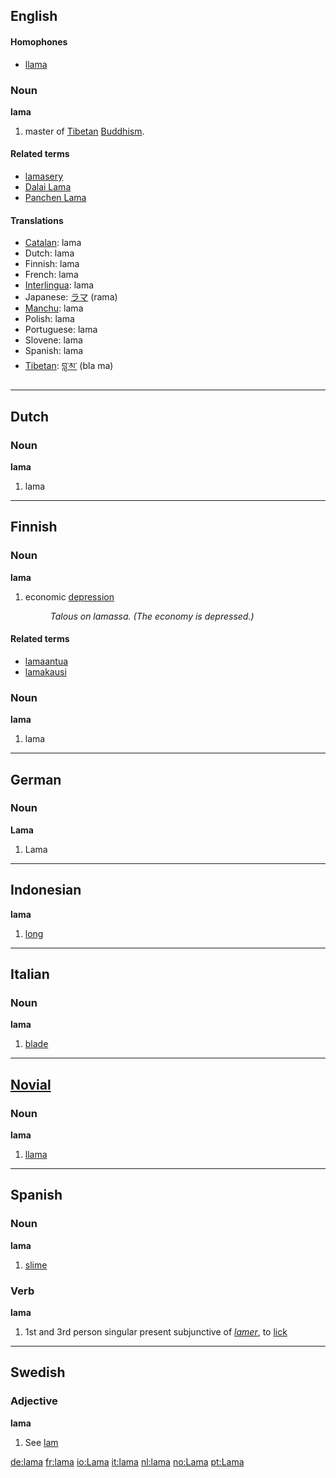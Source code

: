 {{see|Lama}}
==English==

====Homophones====
*[[llama]]

===Noun===
{{wikipedia}}
'''lama'''
# <!--A or The?--> master of [[Tibetan]] [[Buddhism]].

====Related terms====
*[[lamasery]]
*[[Dalai Lama]]
*[[Panchen Lama]]

====Translations====
*[[Catalan]]: lama {{m}}
*Dutch: lama {{m}}
*Finnish: lama
*French: lama {{m}}
*[[Interlingua]]: lama
*Japanese: [[ラマ]] (rama)
*[[Manchu]]: lama
*Polish: lama {{m}}
*Portuguese: lama {{m}}
*Slovene: lama {{m}}
*Spanish: lama {{m}}
*[[Tibetan]]: [[བླ་མ་]] (bla ma)

----

==Dutch==
===Noun===
'''lama'''
# lama

----

==Finnish==
===Noun===
'''lama'''
# economic [[depression]]
#:''Talous on lamassa. (The economy is depressed.)''
====Related terms====
*[[lamaantua]]
*[[lamakausi]]
===Noun===
'''lama'''
# lama
----
==German==
===Noun===
'''Lama'''
# Lama

----

==Indonesian==
'''lama'''
# [[long]]

----

==Italian==
===Noun===
'''lama'''
# [[blade]]

----

==[[Novial]]==
===Noun===
'''lama'''
# [[llama]]

----

==Spanish==
===Noun===
'''lama''' {{f}}
# [[slime]]

===Verb===
'''lama'''
# 1st and 3rd person singular present subjunctive of ''[[lamer]]'', to [[lick]]

----

==Swedish==
===Adjective===
'''lama'''
# See [[lam#Swedish|lam]]

[[de:lama]]
[[fr:lama]]
[[io:Lama]]
[[it:lama]]
[[nl:lama]]
[[no:Lama]]
[[pt:Lama]]